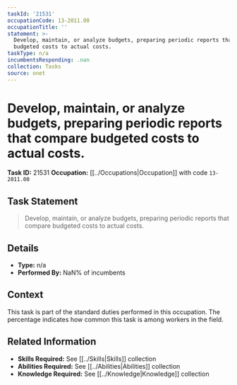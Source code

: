 ```yaml
---
taskId: '21531'
occupationCode: 13-2011.00
occupationTitle: ''
statement: >-
  Develop, maintain, or analyze budgets, preparing periodic reports that compare
  budgeted costs to actual costs.
taskType: n/a
incumbentsResponding: .nan
collection: Tasks
source: onet
---
```

# Develop, maintain, or analyze budgets, preparing periodic reports that compare budgeted costs to actual costs.

**Task ID:** 21531
**Occupation:** [[../Occupations|Occupation]] with code `13-2011.00`

## Task Statement

> Develop, maintain, or analyze budgets, preparing periodic reports that compare budgeted costs to actual costs.

## Details

- **Type:** n/a
- **Performed By:** NaN% of incumbents

## Context

This task is part of the standard duties performed in this occupation. The percentage indicates how common this task is among workers in the field.

## Related Information

- **Skills Required:** See [[../Skills|Skills]] collection
- **Abilities Required:** See [[../Abilities|Abilities]] collection
- **Knowledge Required:** See [[../Knowledge|Knowledge]] collection
